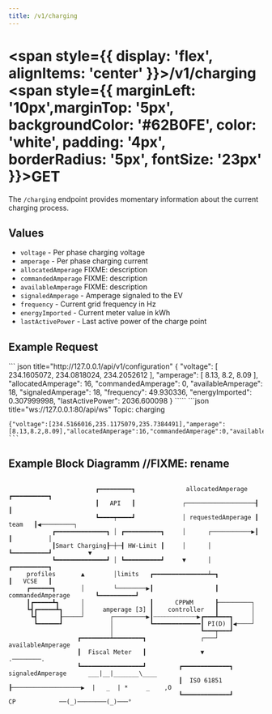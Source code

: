 ```yaml
---
title: /v1/charging
---
```




#
# <span style={{ display: 'flex', alignItems: 'center' }}>/v1/charging <span style={{ marginLeft: '10px',marginTop: '5px', backgroundColor: '#62B0FE', color: 'white', padding: '4px', borderRadius: '5px', fontSize: '23px' }}>GET</span></span>

The `/charging` endpoint provides momentary information about the current charging process.

## Values

- `voltage` - Per phase charging voltage 
- `amperage` - Per phase charging current
- `allocatedAmperage` FIXME: description
- `commandedAmperage` FIXME: description
- `availableAmperage` FIXME: description
- `signaledAmperage` - Amperage signaled to the EV
- `frequency` - Current grid frequency in Hz
- `energyImported` - Current meter value in kWh
- `lastActivePower` - Last active power of the charge point

## Example Request

<Tabs>
  <TabItem value="rest" label="REST" default>
    ``` json title="http://127.0.0.1/api/v1/configuration"
    {
      "voltage": [
        234.1605072,
        234.0818024,
        234.2052612
      ],
      "amperage": [
        8.13,
        8.2,
        8.09
      ],
      "allocatedAmperage": 16,
      "commandedAmperage": 0,
      "availableAmperage": 18,
      "signaledAmperage": 18,
      "frequency": 49.930336,
      "energyImported": 0.307999998,
      "lastActivePower": 2036.600098
    }
    `````
  </TabItem>
  <TabItem value="ws" label="WebSocket">
    ```json title="ws://127.0.0.1:80/api/ws"
    Topic: charging

    {"voltage":[234.5166016,235.1175079,235.7384491],"amperage":[8.13,8.2,8.09],"allocatedAmperage":16,"commandedAmperage":0,"availableAmperage":18,"signaledAmperage":18,"frequency":49.93060684,"energyImported":0.307999998,"lastActivePower":2036.600098}
    ```
  </TabItem>
</Tabs>


## Example Block Diagramm //FIXME: rename

```
              
                        ┏━━━━━━━━━┓              allocatedAmperage  ┏━━━━━━━━━━┓
                        ┃   API   ┃             ┌───────────────────┨          ┃
                        ┗━━━━┯━━━━┛             │ requestedAmperage ┃   team   ┃◀─────────┐
            ┏━━━━━━━━━━━━━━┓ │ ┏━━━━━━━━━━┓     │      ┌───────────▶┃          ┃          │
            ┃Smart Charging┠─┼─┨ HW-Limit ┃     │      │            ┗━━━━━━━━━━┛          ▼
            ┗━━━━━━━━━━━━━━┛ │ ┗━━━━━━━━━━┛     ▼      │                            ┏━━━━━━━━━━┓
     profiles       ▲        │limits   ┏━━━━━━━━━━━━━━━┷━┓                          ┃   VCSE   ┃
     ┏━━━━━━┓       │        └────────▶┃                 ┃  commandedAmperage       ┗━━━━━━━━━━┛
     ┃┏━━━━━┻┓      │                  ┃      CPPWM      ┠─────────┐
     ┗┫┏━━━━━┻┓     │     amperage [3] ┃    controller   ┃         │
      ┗┫      ┠─────┘       ┌─────────▶┃┄┄┄┄┄┄┄┄┄┄┄┄▶┏━━━┻━━━┓     │
       ┗━━━━━━┛             │          ┗━━━━━━━━━━━━━┃ PI(D) ┃◀────┘
                            │                        ┗━━━┯━━━┛
                   ┏━━━━━━━━┷━━━━━━━━┓               ┌───┘ availableAmperage
                   ┃  Fiscal Meter   ┃               ▼                                   .────────.
                   ┗━━━━━━━━━━━━━━━━━┛         ┏━━━━━━━━━━━━━┓ signaledAmperage      ___|__|_______\____ 
                                               ┃  ISO 61851  ┠───────────────────▶  |   _  | *     _    ,O 
                                               ┗━━━━━━━━━━━━━┛         CP            ──(_)────────(_)───°  
```
